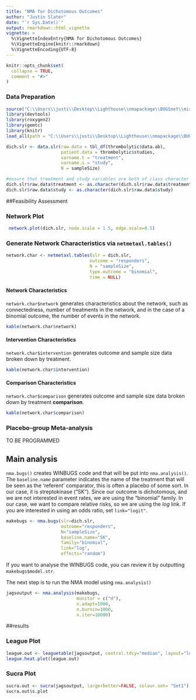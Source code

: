 ```yaml
---
title: "NMA for Dichotomous Outcomes"
author: "Justin Slater"
date: "`r Sys.Date()`"
output: rmarkdown::html_vignette
vignette: >
  %\VignetteIndexEntry{NMA for Dichotomous Outcomes}
  %\VignetteEngine{knitr::rmarkdown}
  %\VignetteEncoding{UTF-8}
---
```


```r
knitr::opts_chunk$set(
  collapse = TRUE,
  comment = "#>"
)
```

### Data Preparation

```r
source("C:\\Users\\justi\\Desktop\\Lighthouse\\nmapackage\\BUGSnet\\misc_code\\load.packages.R")
library(devtools)
library(roxygen2)
library(gemtc)
library(knitr)
load_all(path = "C:\\Users\\justi\\Desktop\\Lighthouse\\nmapackage\\BUGSnet\\R")
```

``` r
dich.slr <- data.slr(raw.data = tbl_df(thrombolytic$data.ab),
                     patient.data = thrombolytic$studies,
                     varname.t = "treatment",
                     varname.s = "study",
                     N = sampleSize)

#ensure that treatment and study variables are both of class character
dich.slr$raw.data$treatment <- as.character(dich.slr$raw.data$treatment)
dich.slr$raw.data$study <- as.character(dich.slr$raw.data$study)
```

##Feasibility Assessment

### Network Plot


```r
 network.plot(dich.slr, node.scale = 1.5, edge.scale=0.5)
```

### Generate Network Characteristics via `netmetaxl.tables()`

```r
network.char <- netmetaxl.tables(slr = dich.slr,
                                outcome = "responders",
                                N = "sampleSize",
                                type.outcome = "binomial",
                                time = NULL)
```

#### Network Characteristics
`network.char$network` generates characteristics about the network, such as connectedness, number of treatments in the network, and in the case of a binomial outcome, the number of events in the network.
```r
kable(network.char$network)
```

#### Intervention Characteristics
`network.char$intervention` generates outcome and sample size data broken down by treatment.

```r
kable(network.char$intervention)
```

#### Comparison Characteristics
`network.char$comparison` generates outcome and sample size data broken down by treatment **comparison**.
```r
kable(network.char$comparison)
```

### Placebo-group Meta-analysis
TO BE PROGRAMMED

## Main analysis
`nma.bugs()` creates WINBUGS code and that will be put into `nma.analysis()`. The `baseline.name` parameter indicates the name of the treatment that will be seen as the 'referent' comparator, this is often a placebo of some sort. In our case, it is streptokinase ("SK"). Since our outcome is dichotomous, and we are not interested in event rates, we are using the "binomial" family. In our case, we want to compare relative risks, so we are using the $log$ link. If you are interested in using an odds ratio, set `link="logit"`.
```r
makebugs <- nma.bugs(slr=dich.slr,
                     outcome="responders",
                     N="sampleSize",
                     baseline.name="SK",
                     family="binomial",
                     link="log",
                     effects="random")
```
If you want to analyse the WINBUGS code, you can review it by outputting `makebugs$model.str`. 

The next step is to run the NMA model using `nma.analysis()`
```r
jagsoutput <- nma.analysis(makebugs,
                           monitor = c("d"),
                           n.adapt=1000,
                           n.burnin=1000,
                           n.iter=10000)
```

##results

### League Plot
```r
league.out <- leaguetable(jagsoutput, central.tdcy="median", layout="long")
league.heat.plot(league.out)
```

### Sucra Plot
```r
sucra.out <- sucra(jagsoutput, largerbetter=FALSE, colour.set= "Set1")
sucra.out$s.plot
```